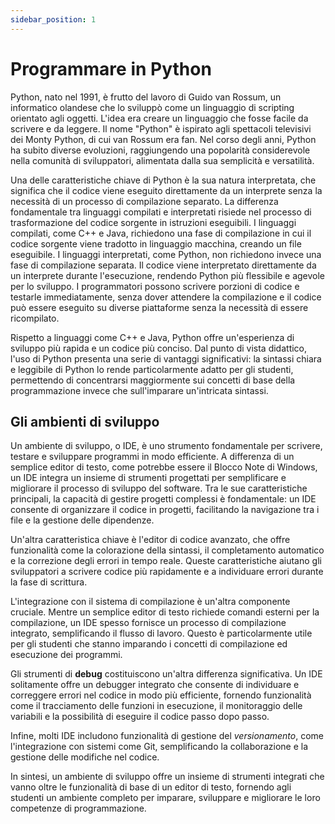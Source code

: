 ```yaml
---
sidebar_position: 1
---
```


# Programmare in Python

Python, nato nel 1991, è frutto del lavoro di Guido van Rossum, un informatico olandese che lo sviluppò come un linguaggio di scripting orientato agli oggetti. L'idea era creare un linguaggio che fosse facile da scrivere e da leggere. Il nome "Python" è ispirato agli spettacoli televisivi dei Monty Python, di cui van Rossum era fan. Nel corso degli anni, Python ha subito diverse evoluzioni, raggiungendo una popolarità considerevole nella comunità di sviluppatori, alimentata dalla sua semplicità e versatilità.

Una delle caratteristiche chiave di Python è la sua natura interpretata, che significa che il codice viene eseguito direttamente da un interprete senza la necessità di un processo di compilazione separato. La differenza fondamentale tra linguaggi compilati e interpretati risiede nel processo di trasformazione del codice sorgente in istruzioni eseguibili. I linguaggi compilati, come C++ e Java, richiedono una fase di compilazione in cui il codice sorgente viene tradotto in linguaggio macchina, creando un file eseguibile. I linguaggi interpretati, come Python, non richiedono invece una fase di compilazione separata. Il codice viene interpretato direttamente da un interprete durante l'esecuzione, rendendo Python più flessibile e agevole per lo sviluppo. I programmatori possono scrivere porzioni di codice e testarle immediatamente, senza dover attendere la compilazione e il codice può essere eseguito su diverse piattaforme senza la necessità di essere ricompilato.

Rispetto a linguaggi come C++ e Java, Python offre un'esperienza di sviluppo più rapida e un codice più conciso. Dal punto di vista didattico, l'uso di Python presenta una serie di vantaggi significativi: la sintassi chiara e leggibile di Python lo rende particolarmente adatto per gli studenti, permettendo di concentrarsi maggiormente sui concetti di base della programmazione invece che sull'imparare un'intricata sintassi.

## Gli ambienti di sviluppo
Un ambiente di sviluppo, o IDE, è uno strumento fondamentale per scrivere, testare e sviluppare programmi in modo efficiente. A differenza di un semplice editor di testo, come potrebbe essere il Blocco Note di Windows, un IDE integra un insieme di strumenti progettati per semplificare e migliorare il processo di sviluppo del software. Tra le sue caratteristiche principali, la capacità di gestire progetti complessi è fondamentale: un IDE consente di organizzare il codice in progetti, facilitando la navigazione tra i file e la gestione delle dipendenze.

Un'altra caratteristica chiave è l'editor di codice avanzato, che offre funzionalità come la colorazione della sintassi, il completamento automatico e la correzione degli errori in tempo reale. Queste caratteristiche aiutano gli sviluppatori a scrivere codice più rapidamente e a individuare errori durante la fase di scrittura.

L'integrazione con il sistema di compilazione è un'altra componente cruciale. Mentre un semplice editor di testo richiede comandi esterni per la compilazione, un IDE spesso fornisce un processo di compilazione integrato, semplificando il flusso di lavoro. Questo è particolarmente utile per gli studenti che stanno imparando i concetti di compilazione ed esecuzione dei programmi.

Gli strumenti di **debug** costituiscono un'altra differenza significativa. Un IDE solitamente offre un debugger integrato che consente di individuare e correggere errori nel codice in modo più efficiente, fornendo funzionalità come il tracciamento delle funzioni in esecuzione, il monitoraggio delle variabili e la possibilità di eseguire il codice passo dopo passo.

Infine, molti IDE includono funzionalità di gestione del _versionamento_, come l'integrazione con sistemi come Git, semplificando la collaborazione e la gestione delle modifiche nel codice.

In sintesi, un ambiente di sviluppo offre un insieme di strumenti integrati che vanno oltre le funzionalità di base di un editor di testo, fornendo agli studenti un ambiente completo per imparare, sviluppare e migliorare le loro competenze di programmazione.